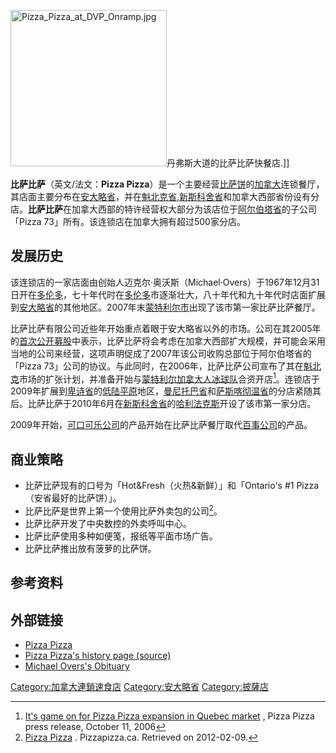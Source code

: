 {{TA
|G1=Food
}}
{{Infobox Company |
| company_name = 比萨比萨
| company_name_en = Pizza Pizza
| company_slogan = 火热&新鲜（Hot&Fresh）<br />安大略最好的比萨饼(Ontario's #1 Pizza)
| company_logo =  
| company_type = 私营连锁餐厅
| foundation = 1967年<br />{{CAN}}[[安大略|安大略]][[多伦多|多伦多]]
| location = {{CAN}}[[安大略|安大略]][[多伦多|多伦多]] 
| key_people = 迈克尔·奥沃斯
| industry = [[快餐店|快餐店]]
| num_employees = 
| revenue = 
| operating profit=
| products = [[比萨|比萨]]、[[意式面食|意式面食]]、[[鸡翅|鸡翅]]
| homepage = [http://www.pizzapizza.ca www.pizzapizza.ca]
}}
[[Image:Pizza_Pizza_at_DVP_Onramp.jpg|250px]]丹弗斯大道的比萨比萨快餐店.]]

'''比萨比萨'''（英文/法文：'''Pizza Pizza'''）是一个主要经营[[比萨饼|比萨饼]]的[[加拿大|加拿大]]连锁餐厅，其店面主要分布在[[安大略省|安大略省]]，并在[[魁北克省|魁北克省]],[[新斯科舍省|新斯科舍省]]和加拿大西部省份设有分店。'''比萨比萨'''在加拿大西部的特许经营权大部分为该店位于[[阿尔伯塔省|阿尔伯塔省]]的子公司「Pizza 73」所有。该连锁店在加拿大拥有超过500家分店。

== 发展历史 ==
该连锁店的一家店面由创始人迈克尔·奥沃斯（Michael·Overs）于1967年12月31日开在[[多伦多|多伦多]]，七十年代时在[[多伦多|多伦多]]市逐渐壮大，八十年代和九十年代时店面扩展到[[安大略省|安大略省]]的其他地区。2007年末[[蒙特利尔市|蒙特利尔市]]出现了该市第一家比萨比萨餐厅。

比萨比萨有限公司近些年开始重点着眼于安大略省以外的市场。公司在其2005年的[[首次公开募股|首次公开募股]]中表示，比萨比萨将会考虑在加拿大西部扩大规模，并可能会采用当地的公司来经营，这项声明促成了2007年该公司收购总部位于阿尔伯塔省的「Pizza 73」公司的协议。与此同时，在2006年，比萨比萨公司宣布了其在[[魁北克|魁北克]]市场的扩张计划，并准备开始与[[蒙特利尔加拿大人|蒙特利尔加拿大人冰球队]]合资开店<ref>[http://www.pizzapizza.ca/media/pressrelease_quebec.doc It's game on for Pizza Pizza expansion in Quebec market] {{webarchive|url=https://web.archive.org/web/20140809212516/http://www.pizzapizza.ca/media/pressrelease_quebec.doc |date=2014-08-09 }}, Pizza Pizza press release, October 11, 2006</ref>。连锁店于2009年扩展到[[卑诗省|卑诗省]]的[[低陆平原|低陆平原]]地区，[[曼尼托巴省|曼尼托巴省]]和[[萨斯喀彻温省|萨斯喀彻温省]]的分店紧随其后。比萨比萨于2010年6月在[[新斯科舍省|新斯科舍省]]的[[哈利法克斯|哈利法克斯]]开设了该市第一家分店。

2009年开始，[[可口可乐公司|可口可乐公司]]的产品开始在比萨比萨餐厅取代[[百事公司|百事公司]]的产品。

== 商业策略 ==
* 比萨比萨现有的口号为「Hot&Fresh（火热&新鲜）」和「Ontario's #1 Pizza（安省最好的比萨饼）」。
* 比萨比萨是世界上第一个使用比萨外卖包的公司<ref>[http://www.pizzapizza.ca/PPLWeb/CommandServlet?command=screenscmd&screenID=about_history&menuId=251 Pizza Pizza] {{webarchive|url=https://web.archive.org/web/20110103155526/http://www.pizzapizza.ca/PPLWeb/CommandServlet?command=screenscmd&screenID=about_history&menuId=251 |date=2011-01-03 }}. Pizzapizza.ca. Retrieved on 2012-02-09.</ref>。
* 比萨比萨开发了中央数控的外卖呼叫中心。
* 比萨比萨使用多种如便笺，报纸等平面市场广告。
* 比萨比萨推出放有菠萝的比萨饼。

== 参考资料 ==
{{refs}}

== 外部链接 ==
{{Commonscat|Pizza Pizza}}
* [http://www.pizzapizza.ca/ Pizza Pizza]
* [https://web.archive.org/web/20090819171403/http://www.pizzapizza.ca/PPLWeb/CommandServlet?command=screenscmd&screenID=about_history Pizza Pizza's history page (source)]
* [http://www.inews880.com/Channels/Reg/LocalNews/story.aspx?ID=1215372 Michael Overs's Obituary] {{Wayback|url=http://www.inews880.com/Channels/Reg/LocalNews/story.aspx?ID=1215372 |date=20120311024909 }}
{{世界的連鎖速食店}}
{{披薩連鎖店}}
{{DEFAULTSORT:Pizza Pizza}}
[[Category:加拿大連鎖速食店|Category:加拿大連鎖速食店]]
[[Category:安大略省|Category:安大略省]]
[[Category:披薩店|Category:披薩店]]